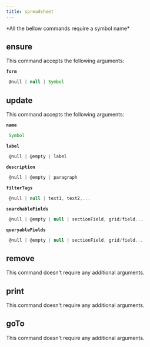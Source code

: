 ```yaml
---
title: spreadsheet
---
```



  <Callout type="error" emoji="">
   *All the bellow commands require a symbol name*
  </Callout>

## ensure

This command accepts the following arguments:

**`form`**
```js filename="type"
 @null | null | Symbol
```

## update

This command accepts the following arguments:

**`name`**
```js filename="type"
 Symbol
```
**`label`**
```js filename="type"
 @null | @empty | label
```
**`description`**
```js filename="type"
 @null | @empty | paragraph
```
**`filterTags`**
```js filename="type"
 @null | null | text1, text2,...
```
**`searchableFields`**
```js filename="type"
 @null | @empty | null | sectionField, grid/field...
```
**`queryableFields`**
```js filename="type"
 @null | @empty | null | sectionField, grid/field...
```

## remove

This command doesn't require any additional arguments.


## print

This command doesn't require any additional arguments.


## goTo


This command doesn't require any additional arguments.

